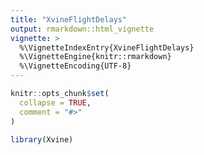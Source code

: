 ```yaml
---
title: "XvineFlightDelays"
output: rmarkdown::html_vignette
vignette: >
  %\VignetteIndexEntry{XvineFlightDelays}
  %\VignetteEngine{knitr::rmarkdown}
  %\VignetteEncoding{UTF-8}
---
```


```r
knitr::opts_chunk$set(
  collapse = TRUE,
  comment = "#>"
)
```

```r
library(Xvine)
```
